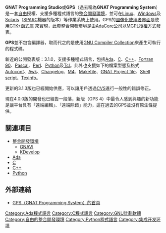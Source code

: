 {{unreferenced|time=2010-6-18}}

{{noteTA
|1=zh-hans:源代码; zh-hant:原始程式碼;
}}
{{Infobox Software |
  name = GNAT Programming Studio |
  screenshot = [[File:GNAT_Programming_Studio_screenshot.png|300px]] |
  caption = GPS程式畫面及[[Ada|Ada程式語言]]的[[源代码|源代码]] |
  developer = {{tsl|en|AdaCore|AdaCore公司}} |
  latest_release_version = 4.3.1 |
  latest_release_date = 2009年 |
  operating_system = [[Linux|Linux]]、[[MS_Windows|Windows]]及[[Solaris|Solaris]]（[[SPARC|SPARC]]機器的版本）|
  genre = [[集成开发环境|整合開發環境]] |
  license = [[GNU_General_Public_License|GPL]]-相容的 [[GNAT_Modified_General_Public_License|MGPL]] |
  website = https://web.archive.org/web/20070630104935/https://libre.adacore.com/gps/ |
}}

'''GNAT Programming Studio'''或'''GPS'''（過去稱為'''GNAT Programming System'''）是一套[[自由軟體|自由]]授權、支援多種程式語言的[[集成开发环境|整合開發環境]]，並可在[[Linux|Linux]]、[[MS_Windows|Windows]]及[[Solaris|Solaris]]（[[SPARC|SPARC]]機器的版本）等作業系統上使用。GPS的[[GUI|圖像化使用者界面]]是使用[[GTK+|GTK+]]函式庫 來實現，此套整合開發環境是由[[AdaCore公司|AdaCore公司]]以[[GNAT_Modified_General_Public_License|MGPL授權]]方式發表。

'''GPS'''並不包含編譯器，取而代之的是使用[[GCC|GNU Compiler Collection]]來產生可執行的程式碼。

新近的公開發表版：3.1.0，支援多種程式語言，包括[[Ada|Ada]]、[[C語言|C]]、[[C++|C++]]、[[Fortran#Fortran_90|Fortran 90]]、[[Pascal|Pascal]]、[[Perl|Perl]]、[[Python|Python]]及[[Tcl|Tcl]]。此外也支援如下的檔案型態及格式[[Autoconf|Autoconf]]、[[Awk|Awk]]、[[Changelog|Changelog]]、[[M4|M4]]、[[Makefile|Makefile]]、[[GNAT|GNAT Project file]]、[[Shell_script|Shell script]]、[[Texinfo|Texinfo]]。

更新的3.1.3版也已經開始供應，可以讓用戶透過[[CVS|CVS]]進行一般性的錯誤修正。

現在4.0.0版的開發也已經告一段落，新版（GPS 4）中最令人感到興趣的新功能是讓平台具有「遠端編輯」、「遠端除錯」能力，這在過去的GPS並沒有原生性提供。

== 關連項目 ==
{{Portalpar|自由軟體}}
* [[集成开发环境|整合開發環境]]
** [[GNAVI|GNAVI]]
** [[KDevelop|KDevelop]]
* [[Ada|Ada]]
* [[C語言|C]]
* [[C++|C++]]
* [[Python|Python]]

== 外部連結 ==
* [http://libre.adacore.com/tools/gps/ GPS（GNAT Programming System）的首頁]{{Wayback|url=http://libre.adacore.com/tools/gps/ |date=20120717043812 }}{{en}}
{{Integrated development environments for C and C++}}
{{compu-soft-stub}}

[[Category:Ada程式語言|Category:Ada程式語言]]
[[Category:C程式語言|Category:C程式語言]]
[[Category:GNU計劃軟體|Category:GNU計劃軟體]]
[[Category:自由的整合開發環境|Category:自由的整合開發環境]]
[[Category:Python程式語言|Category:Python程式語言]]
[[Category:集成开发环境|Category:集成开发环境]]
